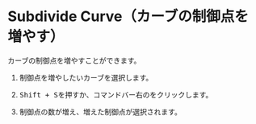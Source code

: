 
# Subdivide Curve（カーブの制御点を増やす）

<Reference shortcut="Shift + S" command="Subdivide Curve" button="コマンドバー右" />

カーブの制御点を増やすことができます。

1. 制御点を増やしたいカーブを選択します。

2. <kbd>Shift + S</kbd>を押すか、コマンドバー右の<ButtonIcon type="button-subdivide-curve" />をクリックします。

3. 制御点の数が増え、増えた制御点が選択されます。



















